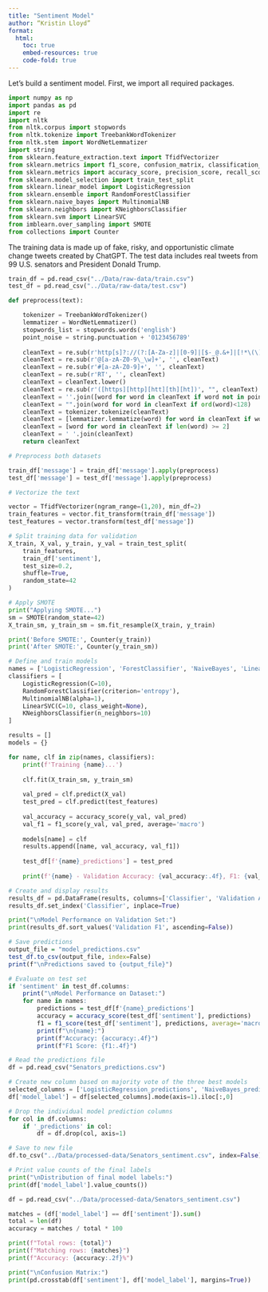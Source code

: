 ```yaml
---
title: "Sentiment Model"
author: “Kristin Lloyd”
format: 
  html:
    toc: true
    embed-resources: true
    code-fold: true
---
```


Let's build a sentiment model. First, we import all required packages. 

```python

import numpy as np
import pandas as pd
import re
import nltk
from nltk.corpus import stopwords
from nltk.tokenize import TreebankWordTokenizer
from nltk.stem import WordNetLemmatizer
import string
from sklearn.feature_extraction.text import TfidfVectorizer
from sklearn.metrics import f1_score, confusion_matrix, classification_report
from sklearn.metrics import accuracy_score, precision_score, recall_score
from sklearn.model_selection import train_test_split
from sklearn.linear_model import LogisticRegression
from sklearn.ensemble import RandomForestClassifier
from sklearn.naive_bayes import MultinomialNB
from sklearn.neighbors import KNeighborsClassifier
from sklearn.svm import LinearSVC
from imblearn.over_sampling import SMOTE
from collections import Counter

```

The training data is made up of fake, risky, and opportunistic climate change tweets created by ChatGPT. The test data includes real tweets from 99 U.S. senators and President Donald Trump.

```python

train_df = pd.read_csv("../Data/raw-data/train.csv")
test_df = pd.read_csv("../Data/raw-data/test.csv")

```

```python

def preprocess(text):

    tokenizer = TreebankWordTokenizer() 
    lemmatizer = WordNetLemmatizer()
    stopwords_list = stopwords.words('english')
    point_noise = string.punctuation + '0123456789'
    
    cleanText = re.sub(r'http[s]?://(?:[A-Za-z]|[0-9]|[$-_@.&+]|[!*\(\),]|(?:%[0-9A-Fa-f][0-9A-Fa-f]))+', "", text)
    cleanText = re.sub(r'@[a-zA-Z0-9\_\w]+', '', cleanText)
    cleanText = re.sub(r'#[a-zA-Z0-9]+', '', cleanText)
    cleanText = re.sub(r'RT', '', cleanText)
    cleanText = cleanText.lower()
    cleanText = re.sub(r'([https][http][htt][th][ht])', "", cleanText)
    cleanText = ''.join([word for word in cleanText if word not in point_noise])
    cleanText = "".join(word for word in cleanText if ord(word)<128)
    cleanText = tokenizer.tokenize(cleanText)
    cleanText = [lemmatizer.lemmatize(word) for word in cleanText if word not in stopwords_list]
    cleanText = [word for word in cleanText if len(word) >= 2]
    cleanText = ' '.join(cleanText)
    return cleanText

```


```python

# Preprocess both datasets

train_df['message'] = train_df['message'].apply(preprocess)
test_df['message'] = test_df['message'].apply(preprocess)

```

```python

# Vectorize the text

vector = TfidfVectorizer(ngram_range=(1,20), min_df=2)
train_features = vector.fit_transform(train_df['message'])
test_features = vector.transform(test_df['message'])

```

```python

# Split training data for validation
X_train, X_val, y_train, y_val = train_test_split(
    train_features, 
    train_df['sentiment'],
    test_size=0.2,
    shuffle=True,
    random_state=42
)

```

```python

# Apply SMOTE
print("Applying SMOTE...")
sm = SMOTE(random_state=42)
X_train_sm, y_train_sm = sm.fit_resample(X_train, y_train)

print('Before SMOTE:', Counter(y_train))
print('After SMOTE:', Counter(y_train_sm))

```

```python

# Define and train models
names = ['LogisticRegression', 'ForestClassifier', 'NaiveBayes', 'LinearSVM', 'KNNClassifier']
classifiers = [
    LogisticRegression(C=10),
    RandomForestClassifier(criterion='entropy'),
    MultinomialNB(alpha=1),
    LinearSVC(C=10, class_weight=None),
    KNeighborsClassifier(n_neighbors=10)
]

results = []
models = {}

for name, clf in zip(names, classifiers):
    print(f'Training {name}...')
    
    clf.fit(X_train_sm, y_train_sm)
    
    val_pred = clf.predict(X_val)
    test_pred = clf.predict(test_features)
    
    val_accuracy = accuracy_score(y_val, val_pred)
    val_f1 = f1_score(y_val, val_pred, average='macro')
    
    models[name] = clf
    results.append([name, val_accuracy, val_f1])
    
    test_df[f'{name}_predictions'] = test_pred
    
    print(f'{name} - Validation Accuracy: {val_accuracy:.4f}, F1: {val_f1:.4f}')

```

```python

# Create and display results
results_df = pd.DataFrame(results, columns=['Classifier', 'Validation Accuracy', 'Validation F1'])
results_df.set_index('Classifier', inplace=True)

print("\nModel Performance on Validation Set:")
print(results_df.sort_values('Validation F1', ascending=False))

```

```r

# Save predictions
output_file = "model_predictions.csv"
test_df.to_csv(output_file, index=False)
print(f"\nPredictions saved to {output_file}")

```

```r

# Evaluate on test set
if 'sentiment' in test_df.columns:
    print("\nModel Performance on Dataset:")
    for name in names:
        predictions = test_df[f'{name}_predictions']
        accuracy = accuracy_score(test_df['sentiment'], predictions)
        f1 = f1_score(test_df['sentiment'], predictions, average='macro')
        print(f"\n{name}:")
        print(f"Accuracy: {accuracy:.4f}")
        print(f"F1 Score: {f1:.4f}")

```

```python

# Read the predictions file
df = pd.read_csv("Senators_predictions.csv")

# Create new column based on majority vote of the three best models
selected_columns = ['LogisticRegression_predictions', 'NaiveBayes_predictions', 'LinearSVM_predictions']
df['model_label'] = df[selected_columns].mode(axis=1).iloc[:,0]

# Drop the individual model prediction columns
for col in df.columns:
    if '_predictions' in col:
        df = df.drop(col, axis=1)

# Save to new file
df.to_csv("../Data/processed-data/Senators_sentiment.csv", index=False)

# Print value counts of the final labels
print("\nDistribution of final model labels:")
print(df['model_label'].value_counts())

```

```python

df = pd.read_csv("../Data/processed-data/Senators_sentiment.csv")

matches = (df['model_label'] == df['sentiment']).sum()
total = len(df)
accuracy = matches / total * 100

print(f"Total rows: {total}")
print(f"Matching rows: {matches}")
print(f"Accuracy: {accuracy:.2f}%")

print("\nConfusion Matrix:")
print(pd.crosstab(df['sentiment'], df['model_label'], margins=True))

```



